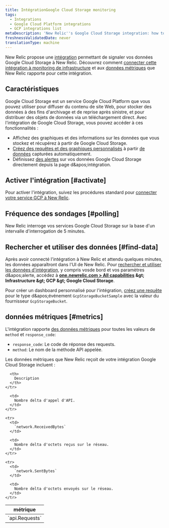```yaml
---
title: IntégrationGoogle Cloud Storage monitoring
tags:
  - Integrations
  - Google Cloud Platform integrations
  - GCP integrations list
metaDescription: 'New Relic''s Google Cloud Storage integration: how to activate it and what data it reports.'
freshnessValidatedDate: never
translationType: machine
---
```


New Relic propose une [intégration](/docs/infrastructure/introduction-infra-monitoring) permettant de signaler vos données Google Cloud Storage à New Relic. Découvrez comment [connecter cette intégration à monitoring de infrastructure](#connect) et aux [données métriques](#metrics) que New Relic rapporte pour cette intégration.

## Caractéristiques

Google Cloud Storage est un service Google Cloud Platform que vous pouvez utiliser pour diffuser du contenu de site Web, pour stocker des données à des fins d'archivage et de reprise après sinistre, et pour distribuer des objets de données via un téléchargement direct. Avec l'intégration de Google Cloud Storage, vous pouvez accéder à ces fonctionnalités :

* Affichez des graphiques et des informations sur les données que vous stockez et récupérez à partir de Google Cloud Storage.
* [Créez des requêtes et des graphiques personnalisés](/docs/using-new-relic/data/understand-data/query-new-relic-data) à partir [de données](#metrics) capturées automatiquement.
* Définissez [des alertes](/docs/infrastructure/new-relic-infrastructure/infrastructure-alert-conditions/infrastructure-alerts-add-edit-or-view-host-alert-information#integration) sur vos données Google Cloud Storage directement depuis la page d&amp;apos;intégration.

## Activer l'intégration [#activate]

Pour activer l'intégration, suivez les procédures standard pour [connecter votre service GCP à New Relic](/docs/connect-google-cloud-platform-services-infrastructure).

## Fréquence des sondages [#polling]

New Relic interroge vos services Google Cloud Storage sur la base d'un intervalle d'interrogation de 5 minutes.

## Rechercher et utiliser des données [#find-data]

Après avoir connecté l'intégration à New Relic et attendu quelques minutes, les données apparaîtront dans l'UI de New Relic. Pour [rechercher et utiliser les données d'intégration](/docs/telemetry-data-platform/understand-data/new-relic-data-types/), y compris vos<InlinePopover type="dashboards" />de bord et vos paramètres d&amp;apos;alerte, accédez à <DNT>**[one.newrelic.com &gt; All capabilities](https://one.newrelic.com/all-capabilities) &amp;gt; Infrastructure &amp;gt; GCP &amp;gt; Google Cloud Storage**</DNT>.

Pour créer un dashboard personnalisé pour l'intégration, [créez une requête](/docs/integrations/new-relic-integrations/getting-started/use-integration-data-new-relic-insights) pour le type d&amp;apos;événement `GcpStorageBucketSample` avec la valeur du fournisseur `GcpStorageBucket`.

## données métriques [#metrics]

L'intégration rapporte [des données métriques](/docs/telemetry-data-platform/understand-data/new-relic-data-types/#metrics) pour toutes les valeurs de `method` et `response_code`:

* `response_code`: Le code de réponse des requests.
* `method`: Le nom de la méthode API appelée.

Les données métriques que New Relic reçoit de votre intégration Google Cloud Storage incluent :

<table>
  <thead>
    <tr>
      <th style={{ width: "250px" }}>
        métrique
      </th>

      <th>
        Description
      </th>
    </tr>
  </thead>

  <tbody>
    <tr>
      <td>
        `api.Requests`
      </td>

      <td>
        Nombre delta d'appel d'API.
      </td>
    </tr>

    <tr>
      <td>
        `network.ReceivedBytes`
      </td>

      <td>
        Nombre delta d'octets reçus sur le réseau.
      </td>
    </tr>

    <tr>
      <td>
        `network.SentBytes`
      </td>

      <td>
        Nombre delta d'octets envoyés sur le réseau.
      </td>
    </tr>
  </tbody>
</table>